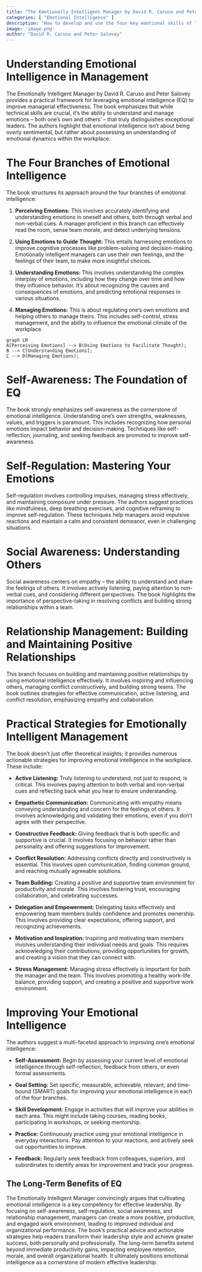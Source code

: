 ```yaml
---
title: "The Emotionally Intelligent Manager by David R. Caruso and Peter Salovey"
categories: [ "Emotional Intelligence" ]
description: "How to develop and use the four key emotional skills of leadership"
image: 'image.png'
author: "David R. Caruso and Peter Salovey"
---
```

# Understanding Emotional Intelligence in Management

The Emotionally Intelligent Manager by David R. Caruso and Peter Salovey provides a practical framework for leveraging emotional intelligence (EQ) to improve managerial effectiveness. The book emphasizes that while technical skills are crucial, it's the ability to understand and manage emotions – both one's own and others' – that truly distinguishes exceptional leaders. The authors highlight that emotional intelligence isn't about being overly sentimental, but rather about possessing an understanding of emotional dynamics within the workplace.


# The Four Branches of Emotional Intelligence

The book structures its approach around the four branches of emotional intelligence:

1. **Perceiving Emotions:** This involves accurately identifying and understanding emotions in oneself and others, both through verbal and non-verbal cues.  A manager proficient in this branch can effectively read the room, sense team morale, and detect underlying tensions.

2. **Using Emotions to Guide Thought:** This entails harnessing emotions to improve cognitive processes like problem-solving and decision-making. Emotionally intelligent managers can use their own feelings, and the feelings of their team, to make more insightful choices.

3. **Understanding Emotions:**  This involves understanding the complex interplay of emotions, including how they change over time and how they influence behavior.  It's about recognizing the causes and consequences of emotions, and predicting emotional responses in various situations.

4. **Managing Emotions:** This is about regulating one's own emotions and helping others to manage theirs. This includes self-control, stress management, and the ability to influence the emotional climate of the workplace.

```mermaid
graph LR
A[Perceiving Emotions] --> B(Using Emotions to Facilitate Thought);
B --> C[Understanding Emotions];
C --> D(Managing Emotions);
```

# Self-Awareness: The Foundation of EQ

The book strongly emphasizes self-awareness as the cornerstone of emotional intelligence. Understanding one's own strengths, weaknesses, values, and triggers is paramount. This includes recognizing how personal emotions impact behavior and decision-making. Techniques like self-reflection, journaling, and seeking feedback are promoted to improve self-awareness.

# Self-Regulation: Mastering Your Emotions

Self-regulation involves controlling impulses, managing stress effectively, and maintaining composure under pressure. The authors suggest practices like mindfulness, deep breathing exercises, and cognitive reframing to improve self-regulation. These techniques help managers avoid impulsive reactions and maintain a calm and consistent demeanor, even in challenging situations.


# Social Awareness: Understanding Others

Social awareness centers on empathy – the ability to understand and share the feelings of others.  It involves actively listening, paying attention to non-verbal cues, and considering different perspectives.  The book highlights the importance of perspective-taking in resolving conflicts and building strong relationships within a team.

# Relationship Management: Building and Maintaining Positive Relationships

This branch focuses on building and maintaining positive relationships by using emotional intelligence effectively.  It involves inspiring and influencing others, managing conflict constructively, and building strong teams.  The book outlines strategies for effective communication, active listening, and conflict resolution, emphasizing empathy and collaboration.


# Practical Strategies for Emotionally Intelligent Management

The book doesn't just offer theoretical insights; it provides numerous actionable strategies for improving emotional intelligence in the workplace.  These include:

* **Active Listening:**  Truly listening to understand, not just to respond, is critical.  This involves paying attention to both verbal and non-verbal cues and reflecting back what you hear to ensure understanding.

* **Empathetic Communication:**  Communicating with empathy means conveying understanding and concern for the feelings of others.  It involves acknowledging and validating their emotions, even if you don't agree with their perspective.

* **Constructive Feedback:**  Giving feedback that is both specific and supportive is crucial.  It involves focusing on behavior rather than personality and offering suggestions for improvement.

* **Conflict Resolution:** Addressing conflicts directly and constructively is essential. This involves open communication, finding common ground, and reaching mutually agreeable solutions.

* **Team Building:** Creating a positive and supportive team environment for productivity and morale. This involves fostering trust, encouraging collaboration, and celebrating successes.

* **Delegation and Empowerment:**  Delegating tasks effectively and empowering team members builds confidence and promotes ownership.  This involves providing clear expectations, offering support, and recognizing achievements.

* **Motivation and Inspiration:**  Inspiring and motivating team members involves understanding their individual needs and goals.  This requires acknowledging their contributions, providing opportunities for growth, and creating a vision that they can connect with.

* **Stress Management:** Managing stress effectively is important for both the manager and the team. This involves promoting a healthy work-life balance, providing support, and creating a positive and supportive work environment.


# Improving Your Emotional Intelligence

The authors suggest a multi-faceted approach to improving one's emotional intelligence:

* **Self-Assessment:**  Begin by assessing your current level of emotional intelligence through self-reflection, feedback from others, or even formal assessments.

* **Goal Setting:**  Set specific, measurable, achievable, relevant, and time-bound (SMART) goals for improving your emotional intelligence in each of the four branches.

* **Skill Development:** Engage in activities that will improve your abilities in each area. This might include taking courses, reading books, participating in workshops, or seeking mentorship.

* **Practice:**  Continuously practice using your emotional intelligence in everyday interactions.  Pay attention to your reactions, and actively seek out opportunities to improve.

* **Feedback:**  Regularly seek feedback from colleagues, superiors, and subordinates to identify areas for improvement and track your progress.


## The Long-Term Benefits of EQ

The Emotionally Intelligent Manager convincingly argues that cultivating emotional intelligence is a key competency for effective leadership. By focusing on self-awareness, self-regulation, social awareness, and relationship management, managers can create a more positive, productive, and engaged work environment, leading to improved individual and organizational performance. The book’s practical advice and actionable strategies help readers transform their leadership style and achieve greater success, both personally and professionally. The long-term benefits extend beyond immediate productivity gains, impacting employee retention, morale, and overall organizational health. It ultimately positions emotional intelligence as a cornerstone of modern effective leadership.

